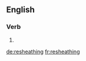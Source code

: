 ==English==

===Verb===
{{head|en|present participle}}

# {{present participle of|resheathe|lang=en|nocat=1}}

[[de:resheathing]]
[[fr:resheathing]]